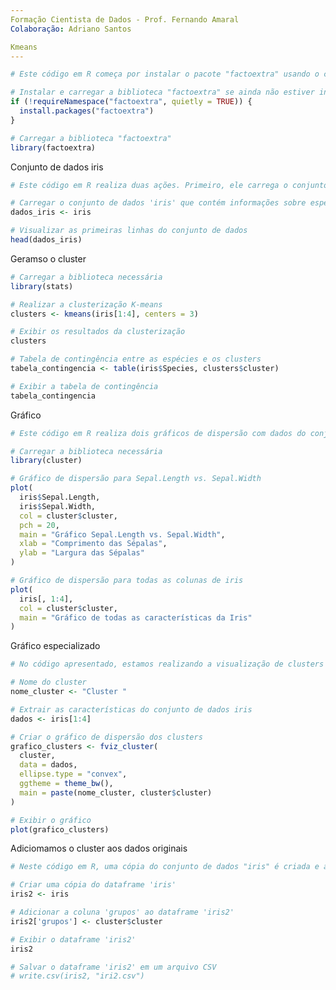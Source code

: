 ---
Formação Cientista de Dados - Prof. Fernando Amaral
Colaboração: Adriano Santos

Kmeans
---

```{r}
# Este código em R começa por instalar o pacote "factoextra" usando o comando `install.packages("factoextra")`. Em seguida, ele carrega esse pacote recém-instalado com `library(factoextra)`. Essa sequência de comandos é usada para disponibilizar as funções e recursos do pacote "factoextra" no ambiente R, permitindo que o usuário realize análises e visualizações de dados relacionados à análise fatorial e métodos de agrupamento de dados.

# Instalar e carregar a biblioteca "factoextra" se ainda não estiver instalada
if (!requireNamespace("factoextra", quietly = TRUE)) {
  install.packages("factoextra")
}

# Carregar a biblioteca "factoextra"
library(factoextra)

```

Conjunto de dados iris

```{r}
# Este código em R realiza duas ações. Primeiro, ele carrega o conjunto de dados 'iris', que contém informações sobre diferentes espécies de flores. Em seguida, ele exibe as primeiras linhas desse conjunto de dados usando a função 'head'. Isso é útil para uma rápida visualização das primeiras observações do conjunto de dados e entender sua estrutura.

# Carregar o conjunto de dados 'iris' que contém informações sobre espécies de flores
dados_iris <- iris

# Visualizar as primeiras linhas do conjunto de dados
head(dados_iris)

```
Geramso o cluster

```{r}
# Carregar a biblioteca necessária
library(stats)

# Realizar a clusterização K-means
clusters <- kmeans(iris[1:4], centers = 3)

# Exibir os resultados da clusterização
clusters

# Tabela de contingência entre as espécies e os clusters
tabela_contingencia <- table(iris$Species, clusters$cluster)

# Exibir a tabela de contingência
tabela_contingencia

```

Gráfico

```{r}
# Este código em R realiza dois gráficos de dispersão com dados do conjunto "iris". O primeiro gráfico exibe o comprimento das sépalas no eixo x e a largura das sépalas no eixo y, colorindo os pontos de acordo com os agrupamentos do objeto "cluster". O segundo gráfico mostra um gráfico de dispersão da matriz das quatro variáveis do conjunto "iris", também colorindo os pontos com base nos grupos do objeto "cluster". Ambos os gráficos têm um título indicando que estão relacionados ao conjunto "iris".

# Carregar a biblioteca necessária
library(cluster)

# Gráfico de dispersão para Sepal.Length vs. Sepal.Width
plot(
  iris$Sepal.Length, 
  iris$Sepal.Width, 
  col = cluster$cluster, 
  pch = 20, 
  main = "Gráfico Sepal.Length vs. Sepal.Width", 
  xlab = "Comprimento das Sépalas", 
  ylab = "Largura das Sépalas"
)

# Gráfico de dispersão para todas as colunas de iris
plot(
  iris[, 1:4], 
  col = cluster$cluster, 
  main = "Gráfico de todas as características da Iris"
)

```

Gráfico especializado

```{r}
# No código apresentado, estamos realizando a visualização de clusters em um conjunto de dados do iris. Primeiro, atribuímos um nome ao cluster e extraímos as características do conjunto de dados iris. Em seguida, criamos um gráfico de dispersão dos clusters utilizando a função 'fviz_cluster', especificando o tipo de elipse como "convex" e personalizando o tema do gráfico. O título do gráfico é composto pelo nome do cluster e o número do cluster a que cada ponto pertence. Por fim, exibimos o gráfico de dispersão que mostra a distribuição dos pontos nos clusters.

# Nome do cluster
nome_cluster <- "Cluster "

# Extrair as características do conjunto de dados iris
dados <- iris[1:4]

# Criar o gráfico de dispersão dos clusters
grafico_clusters <- fviz_cluster(
  cluster, 
  data = dados, 
  ellipse.type = "convex", 
  ggtheme = theme_bw(),
  main = paste(nome_cluster, cluster$cluster)
)

# Exibir o gráfico
plot(grafico_clusters)

```

Adiciomamos o cluster aos dados originais

```{r}
# Neste código em R, uma cópia do conjunto de dados "iris" é criada e armazenada na variável "iris2". Em seguida, uma nova coluna chamada "grupos" é adicionada a "iris2", que recebe os valores de agrupamento calculados previamente em algum objeto chamado "cluster". Por fim, o conjunto de dados "iris2" com a nova coluna é exibido na saída. O comando para escrever este conjunto de dados em um arquivo CSV está comentado (#), o que significa que está desativado, mas pode ser ativado removendo o "#" para exportar o conjunto de dados "iris2" para um arquivo CSV chamado "iri2.csv".

# Criar uma cópia do dataframe 'iris'
iris2 <- iris

# Adicionar a coluna 'grupos' ao dataframe 'iris2'
iris2['grupos'] <- cluster$cluster

# Exibir o dataframe 'iris2'
iris2

# Salvar o dataframe 'iris2' em um arquivo CSV
# write.csv(iris2, "iri2.csv")

```


